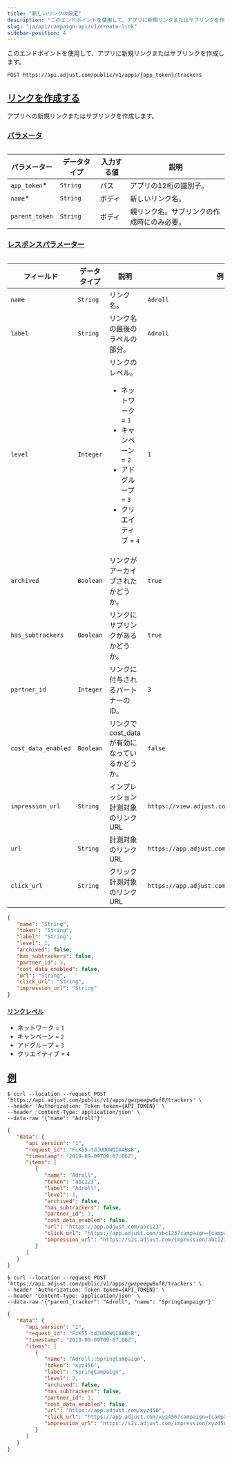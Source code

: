 ```yaml
---
title: "新しいリンクの設定"
description: "このエンドポイントを使用して、アプリに新規リンクまたはサブリンクを作成します。"
slug: "ja/api/campaign-api/v1/create-link"
sidebar-position: 4
---
```


このエンドポイントを使用して、アプリに新規リンクまたはサブリンクを作成します。

<CodeBlock title="エンドポイント" highlight="{app_token}/trackers">

```http
POST https://api.adjust.com/public/v1/apps/{app_token}/trackers
```

</CodeBlock>

## [リンクを作成する](create-a-link)

アプリへの新規リンクまたはサブリンクを作成します。

### [パラメータ](parameters)

<Table>

| パラメーター   | データタイプ | 入力する値 | 説明                                       |
| -------------- | ------------ | ---------- | ------------------------------------------ |
| `app_token`\*  | `String`     | パス       | アプリの12桁の識別子。                     |
| `name`\*       | `String`     | ボディ     | 新しいリンク名。                           |
| `parent_token` | `String`     | ボディ     | 親リンク名。サブリンクの作成時にのみ必要。 |

</Table>

### [レスポンスパラメーター](response-parameters)

<Table search>

| フィールド          | データタイプ | 説明                                                                                                                                         | 例                                          |
| ------------------- | ------------ | -------------------------------------------------------------------------------------------------------------------------------------------- | ------------------------------------------- |
| `name`              | `String`     | リンク名。                                                                                                                                   | `Adroll`                                    |
| `label`             | `String`     | リンク名の最後のラベルの部分。                                                                                                               | `Adroll`                                    |
| `level`             | `Integer`    | リンクのレベル。<br/><ul><li>ネットワーク = `1`</li><li>キャンペーン = `2`</li><li>アドグループ = `3`</li><li>クリエイティブ = `4`</li></ul> | `1`                                         |
| `archived`          | `Boolean`    | リンクがアーカイブされたかどうか。                                                                                                           | `true`                                      |
| `has_subtrackers`   | `Boolean`    | リンクにサブリンクがあるかどうか。                                                                                                           | `true`                                      |
| `partner_id`        | `Integer`    | リンクに付与されるパートナーのID。                                                                                                           | `3`                                         |
| `cost_data_enabled` | `Boolean`    | リンクでcost_dataが有効になっているかどうか。                                                                                                | `false`                                     |
| `impression_url`    | `String`     | インプレッション計測対象のリンクURL                                                                                                          | `https://view.adjust.com/impression/abc123` |
| `url`               | `String`     | 計測対象のリンクURL                                                                                                                          | `https://app.adjust.com/abc123`             |
| `click_url`         | `String`     | クリック計測対象のリンクURL                                                                                                                  | `https://app.adjust.com/abc123`             |

</Table>
<CodeBlock title="レスポンスの形式">

```json
{
   "name": "String",
   "token": "String",
   "label": "String",
   "level": 1,
   "archived": false,
   "has_subtrackers": false,
   "partner_id": 3,
   "cost_data_enabled": false,
   "url": "String",
   "click_url": "String",
   "impression_url": "String"
}
```

</CodeBlock>

#### [リンクレベル](link-levels)

-  ネットワーク = `1`
-  キャンペーン = `2`
-  アドグループ = `3`
-  クリエイティブ = `4`

## [例](example)

<Tabs>
<Tab title="リンクトークン" sync="link">
<CodeBlock title="cURL">

```console
$ curl --location --request POST 'https://api.adjust.com/public/v1/apps/gwzpeepw8uf8/trackers' \
--header 'Authorization: Token token={API_TOKEN}' \
--header 'Content-Type: application/json' \
--data-raw '{"name": "Adroll"}'
```

</CodeBlock>
<CodeBlock title="成功レスポンス">

```json
{
   "data": {
      "api_version": "1",
      "request_id": "FcK55-tdJUDOWQIAABsB",
      "timestamp": "2019-09-09T09:07:06Z",
      "items": [
         {
            "name": "Adroll",
            "token": "abc123",
            "label": "Adroll",
            "level": 1,
            "archived": false,
            "has_subtrackers": false,
            "partner_id": 3,
            "cost_data_enabled": false,
            "url": "https://app.adjust.com/abc123",
            "click_url": "https://app.adjust.com/abc123?campaign={campaign_name}&idfa={idfa}&deeplink=http%3A%2F%2Fa.b%2Fc%3Fd%3D1%26e%3D%%MACROS%%",
            "impression_url": "https://s2s.adjust.com/impression/abc123?campaign={campaign_name}&idfa={idfa}&s2s=1"
         }
      ]
   }
}
```

</CodeBlock>
</Tab>
<Tab title="サブリンク" sync="sublink">
<CodeBlock title="cURL" highlight="parent_tracker">

```console
$ curl --location --request POST 'https://api.adjust.com/public/v1/apps/gwzpeepw8uf8/trackers' \
--header 'Authorization: Token token={API_TOKEN}' \
--header 'Content-Type: application/json' \
--data-raw '{"parent_tracker": "Adroll", "name": "SpringCampaign"}'
```

</CodeBlock>
<CodeBlock title="成功レスポンス">

```json
{
   "data": {
      "api_version": "1",
      "request_id": "FcK55-tdJUDOWQIAABsB",
      "timestamp": "2019-09-09T09:07:06Z",
      "items": [
         {
            "name": "Adroll::SpringCampaign",
            "token": "xyz456",
            "label": "SpringCampaign",
            "level": 2,
            "archived": false,
            "has_subtrackers": false,
            "partner_id": 3,
            "cost_data_enabled": false,
            "url": "https://app.adjust.com/xyz456",
            "click_url": "https://app.adjust.com/xyz456?campaign={campaign_name}&idfa={idfa}&deeplink=http%3A%2F%2Fa.b%2Fc%3Fd%3D1%26e%3D%%MACROS%%",
            "impression_url": "https://s2s.adjust.com/impression/xyz456?campaign={campaign_name}&idfa={idfa}&s2s=1"
         }
      ]
   }
}
```

</CodeBlock>
</Tab>
</Tabs>
